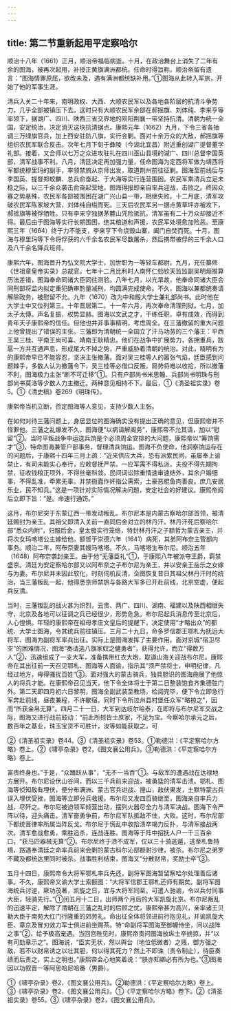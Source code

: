 ```yaml
---
---
---
```

title: 第二节重新起用平定察哈尔
---



顺治十八年（1661）正月，顺治帝福临病逝。十月，在政治舞台上消失了二年有余的图海，被再次起用，补授正黄旗满洲都统。任命时得旨称，顺治帝留有遗言：“图海情罪原屈，欲改未及，遇有满洲都统缺补用。”①图海从此转入军旅，开始了他的军事生涯。

清兵入关二十年来，南明政权、大西、大顺农民军以及各地各阶层的抗清斗争势力，几乎全部被镇压下去。这时只有大顺农民军余部在郝摇旗、刘体纯、李来亨等率领下，据湖广、四川、陕西三省交界地的陨阳荆襄一带坚持抗清。清朝为统一全国，安定统治，决定消灭这块抗清据点。康熙元年（1662）九月，下令三省各抽调三万绿旗官兵，加上西安驻防八旗，实行会剿。面对十余万众的大敌，郝摇旗等组织农民军联合反击。次年七月下旬于彝陵（今湖北宜昌）附近重创湖广提督董学礼部。接着，又合师以七万之众进攻驻扎在四川巫山县境的湖广、四川总督李国英部，清军战事不利。八月，清廷决定再加强力量，任命图海为定西将军做为靖西将军都统穆里玛的副手，率领禁旅从京师出发，取道荆州前往征剿。图海至前线后与李国英、提督郑蛟麟、总兵俞奋起、于大海等实行连营围困。农民军乘清兵立足未稳之际，以三千余众袭击俞奋起营地，图海得报即亲自率兵迎战，击败之。终因众寡之势悬殊，农民军各部被围困在湖广兴山县一带，相继失败。十二月底，清军攻破农民军陈家坡大营，刘体纯自缢而死。三天后农民军另一据点黄草坪亦被攻下，郝摇旗等被俘牺牲。只有李来亨独据茅麓山凭险抵抗，清军虽有二十万众却接近不得。最后由于图海等实行长期围困，绝其粮道和声援，农民军处境愈加险恶。至康熙三年（1664）终于力不能支，李来亨下令烧毁山寨，阖门自焚而死。十月，图海与穆里玛等下令将俘获的六千余名农民军尽数屠杀，然后携带被俘的三千余人口及八千余名降兵班师。

康熙六年，图海晋升为弘文院大学士，加世职为一等轻车都尉。九月，充任纂修《世祖章皇帝实录》总裁官。七年十二月比利时人南怀仁劾钦天监监副吴明烜推算历法差错，图海奉命同诸大臣同往测验。八年七月，以亢旱故，他奉命同诸大臣会同刑部将监内拟定重犯确审酌量减刑，均圆满完成使命。不久，图海以兼都统奏请解除政务，被慰留不允。九年（1670）改为中和殿大学士兼礼部尚书。此时他在大学士中又位列第三。十年晋居第二。十一年六月，再次奉命清理刑狱。七月，加太子太傅。声名复振，权势显赫。图海以文武之才，干练任职，卓有成效，而得到青年天子康熙帝的信任。但他也并非事事精明，考虑周全。在三藩撤留的重大问题上他曾提出了错误的主张。三藩即为清朝统一全国立了汗马功劳的三个藩王：平西王吴三桂、平南王尚可喜、靖南王耿精忠。他们在战争中扩展势力，各拥重兵，跋扈一方并互通声息，形成尾大不掉之势，严重威胁着清朝的统治。对此，精明有为的康熙帝早已不能容忍，坚决主张撤藩。面对吴三桂等人的嚣张气焰，廷臣感到问题棘手，多数人认为撤藩令下，吴三桂等必借口反叛，局势将难以收拾，所以撤藩不利，图海极力主张“断不可迁移”①。只有户部尚书米思翰、兵部尚书明珠与刑部尚书莫洛等少数人力主撤迁。两种意见相持不下。最后，①《清圣祖实录》卷5。①《清史稿》卷269《明珠传》。

康熙帝当机立断，否定图海等人意见，支持少数人主张。

在如何对待三藩问题上，身居显位的图海确实没有提出正确的意见，但康熙帝并不怪罪他。三藩之乱爆发不久，图海便“以病请解阁务”，康熙帝不允其请，加以“慰留”②。当时平叛战争中运送兵饷是个必须周全安排的大问题，康熙帝以“筹饷需才”③，特命图海兼管户部事务，督理清兵饷运。图海不负使命，他洞察饷运存在的问题后，于康熙十四年三月上疏：“近来供应大兵，恐有派累民间，虽屡奉上谕禁止，有司未能实心奉行，应敕督抚严禁。一应军需不得私派，夫役不得先期拘禁，征收钱粮正项外，不得丝毫科敛。民间词讼除重情速审速结外，其余户婚细事，不得乱准，牵累无辜。并禁衙蠹作奸指公需索，土豪恶棍鱼肉善良。庶几安居乐业，民不知兵。”这是一项针对实际情况解决问题，安定社会的好建议。康熙帝阅后立即下旨：“是。命速行通饬。”

这月，布尔尼突于东蒙辽西一带发动叛乱。布尔尼本是内蒙古察哈尔部首领，被清廷赐封为亲王。其祖父即清入关前一直同后金对立的林丹汗。林丹汗死后察哈尔部“悉众内附”，归服后金。皇太极实行笼络，特封林丹汗之子额哲为蒙古亲王，并将次女玛喀塔公主嫁给他。额哲于崇德六年（1641）病死，其弟阿布奈主管部内事务。顺治二年，阿布奈妻其嫂马喀塔。不久，马喀塔生布尔尼。顺治五年（1648）阿布奈袭封亲王。由于他“无藩臣礼”①，于康熙八年被派夺王爵，羁禁盛京。清廷为安定察哈尔部又以阿布奈之子布尔尼为亲王，并以安亲王岳乐之女嫁与为妻。布尔尼并未因此软化，时刻伺机反清，企图恢复昔日其祖父林丹汗时的统治，当三藩叛乱一起，他得悉京师禁旅与各路大军多已开赴前线，北京空虚，便起兵反清。

当时，三藩叛乱的战火甚为炽烈，云贵、两广、四川、湖南、福建以及陕西相继失守，北京及各地可以征调之兵已经很少，形势危急。布尔尼起兵消息传至北京后，人心惶惧。年轻的康熙帝在祖母孝庄文皇后的提醒下，决定使用“才略出众”的都统、大学士图海，令其统兵前往镇压。三月二十九日，命多罗信郡王鄂札为抚远大将军、图海为副将军率兵出征。实际上是图海发挥了主要作用。面对京城“宿卫尽空”的困难情况，图海“奏请选八旗家奴之健勇者”，获得允许，而立“得数万人”②，迅速组成了一支大军，准备携带红衣大炮，取道山海关迎战布尔尼。康熙帝在其出征前一天召见鄂札、图海等人面谕，指示其“须严禁将士，申明纪律，凡经过地方，毋得骚扰百姓”③。面对强大的蒙古骑兵，独具胆识的图海施展了他惊人的将兵才能。在康熙帝召见当天，他下令全体将士于第二日整装饱食齐集德胜门外。第二天即四月初六日黎明，图海全副武装至教场，检阅完毕，便下令立即急行军奔赴前线，昼夜兼程，不许歇宿。同时下令所过州县村堡任众军“略掠之”，因而“所获金帛无算”。四月二十一日，大军到达岐尔哈泰，在即将与布尔尼军交战之际，图海又进行战前鼓动：“前此所掠皆士庶家，不足为宝。今察哈尔承元之后，数百年之基业，珠玉宝货不可胜计，汝等如能获取之，可

②《清圣祖实录》卷44。③《清圣祖实录》卷53。①勒德洪：《平定察哈尔方略》卷上。②《啸亭杂录》卷2，《图文襄公用兵》。③勒德洪：《平定察哈尔方略》卷上。

富贵终身也。”于是，“众踊跃从事”，“无不一当百”①。与敌军的遭遇战在达禄地方展开。布尔尼设伏山谷间，而以三千兵前来迎战，被勇猛的清军击溃。鄂札、图海等侦知敌有埋伏，便分布满洲、蒙古官兵进战、搜山，敌伏果发，土默特蒙古兵误入埋伏受挫，图海等立即分兵救援。布尔尼又发四百骑继至，图海亲自率兵力战，尽歼之。布尔尼被迫领军倾营出动，摆列火器尽全力与清军决战。图海下令严阵以待，迎头痛击。清军奋勇争前，布尔尼军队抵敌不住，大败。这时，布尔尼部下都统晋律率所属当阵反戈。布尔尼于慌乱中收拾溃卒竭力反扑，与清军接战两次。清军愈战愈勇，乘胜追杀，连战连胜。图海等于阵中招抚人户一千三百余口，“获马匹器械无算”②。布尔尼终于溃不成军，仅以三十骑逃遁，逃至札鲁特境，路遇奉清廷之命率兵前来会剿的蒙古科尔沁部额驸沙律，被杀。布尔尼之弟罗不藏及都统达里同时被杀。战事胜利结束，图海又“分散财帛，奖励士卒”③。

五月十四日，康熙帝令大将军鄂札率兵先还，副将军图海暂留察哈尔处理善后诸事。不久，康熙帝又谕大学士索额图：“大将军信郡王鄂札还师有期矣。副将军图海统兵讨逆，厥功茂著，凯旋之日，宜与大将军同至。可遣人驰谕，令以兵付同事大臣，轻骑先行。”①闰五月十二日，出师两个月后的大军凯旋北京。布尔尼叛乱的迅速平定，解除了清朝在三藩之乱时的后顾之忧，康熙帝甚为高兴，亲率诸王贝勒大臣于南苑大红门行隆重的郊劳礼。命出征全体将领进前行抱见礼，并谕凯旋大臣、章京及冒刃效力军士俱进前坐赐茶。特“命副将军图海至御幄侍坐，问以战阵之事”②，给予极高宠遇。当回宫陛见时，康熙帝责问图海放纵士卒掳掠，并“以有司劾章示之”。图海说，“臣实无状，然以舆台（地位低微者）之贱，御方强之敌，若不以财帛诱之以壮其胆，何以得其死力？然上不即诛（责令制止），待臣奏绩而后责之，实上之明也。”康熙帝会心地笑着说：“朕亦知卿必有所为也。”③图海因以功叙晋一等阿思哈尼哈番（男爵）。

①《啸亭杂录》卷2，《图文襄公用兵》。②勒德洪：《平定察哈尔方略》卷上。③《啸亭杂录》卷2，《图文襄公用兵》。①《平定察哈尔方略》卷下。②《清圣祖实录》卷55。③《啸亭杂录》卷2，《图文襄公用兵》。
